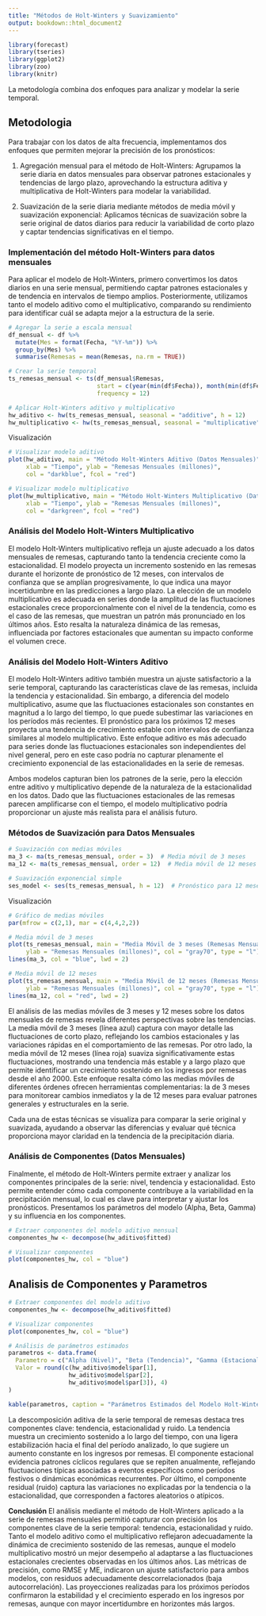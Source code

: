 ```yaml
---
title: "Métodos de Holt-Winters y Suavizamiento"
output: bookdown::html_document2
---
```



```r
library(forecast)
library(tseries)
library(ggplot2)
library(zoo)
library(knitr)
```
La metodología combina dos enfoques para analizar y modelar la serie temporal.

## Metodologia 

Para trabajar con los datos de alta frecuencia, implementamos dos enfoques que permiten mejorar la precisión de los pronósticos:

1. Agregación mensual para el método de Holt-Winters: Agrupamos la serie diaria en datos mensuales para observar patrones estacionales y tendencias de largo plazo, aprovechando la estructura aditiva y multiplicativa de Holt-Winters para modelar la variabilidad.

2. Suavización de la serie diaria mediante métodos de media móvil y suavización exponencial: Aplicamos técnicas de suavización sobre la serie original de datos diarios para reducir la variabilidad de corto plazo y captar tendencias significativas en el tiempo.

### Implementación del método Holt-Winters para datos mensuales

Para aplicar el modelo de Holt-Winters, primero convertimos los datos diarios en una serie mensual, permitiendo captar patrones estacionales y de tendencia en intervalos de tiempo amplios. Posteriormente, utilizamos tanto el modelo aditivo como el multiplicativo, comparando su rendimiento para identificar cuál se adapta mejor a la estructura de la serie.

```r
# Agregar la serie a escala mensual
df_mensual <- df %>%
  mutate(Mes = format(Fecha, "%Y-%m")) %>%
  group_by(Mes) %>%
  summarise(Remesas = mean(Remesas, na.rm = TRUE))

# Crear la serie temporal
ts_remesas_mensual <- ts(df_mensual$Remesas,
                         start = c(year(min(df$Fecha)), month(min(df$Fecha))),
                         frequency = 12)

# Aplicar Holt-Winters aditivo y multiplicativo
hw_aditivo <- hw(ts_remesas_mensual, seasonal = "additive", h = 12)
hw_multiplicativo <- hw(ts_remesas_mensual, seasonal = "multiplicative", h = 12)

```

Visualización

```r
# Visualizar modelo aditivo
plot(hw_aditivo, main = "Método Holt-Winters Aditivo (Datos Mensuales)",
     xlab = "Tiempo", ylab = "Remesas Mensuales (millones)",
     col = "darkblue", fcol = "red")

# Visualizar modelo multiplicativo
plot(hw_multiplicativo, main = "Método Holt-Winters Multiplicativo (Datos Mensuales)",
     xlab = "Tiempo", ylab = "Remesas Mensuales (millones)",
     col = "darkgreen", fcol = "red")

```

### Análisis del Modelo Holt-Winters Multiplicativo

El modelo Holt-Winters multiplicativo refleja un ajuste adecuado a los datos mensuales de remesas, capturando tanto la tendencia creciente como la estacionalidad. El modelo proyecta un incremento sostenido en las remesas durante el horizonte de pronóstico de 12 meses, con intervalos de confianza que se amplían progresivamente, lo que indica una mayor incertidumbre en las predicciones a largo plazo. La elección de un modelo multiplicativo es adecuada en series donde la amplitud de las fluctuaciones estacionales crece proporcionalmente con el nivel de la tendencia, como es el caso de las remesas, que muestran un patrón más pronunciado en los últimos años. Esto resalta la naturaleza dinámica de las remesas, influenciada por factores estacionales que aumentan su impacto conforme el volumen crece.

### Análisis del Modelo Holt-Winters Aditivo

El modelo Holt-Winters aditivo también muestra un ajuste satisfactorio a la serie temporal, capturando las características clave de las remesas, incluida la tendencia y estacionalidad. Sin embargo, a diferencia del modelo multiplicativo, asume que las fluctuaciones estacionales son constantes en magnitud a lo largo del tiempo, lo que puede subestimar las variaciones en los períodos más recientes. El pronóstico para los próximos 12 meses proyecta una tendencia de crecimiento estable con intervalos de confianza similares al modelo multiplicativo. Este enfoque aditivo es más adecuado para series donde las fluctuaciones estacionales son independientes del nivel general, pero en este caso podría no capturar plenamente el crecimiento exponencial de las estacionalidades en la serie de remesas.

Ambos modelos capturan bien los patrones de la serie, pero la elección entre aditivo y multiplicativo depende de la naturaleza de la estacionalidad en los datos. Dado que las fluctuaciones estacionales de las remesas parecen amplificarse con el tiempo, el modelo multiplicativo podría proporcionar un ajuste más realista para el análisis futuro.


### Métodos de Suavización para Datos Mensuales


```r
# Suavización con medias móviles
ma_3 <- ma(ts_remesas_mensual, order = 3)  # Media móvil de 3 meses
ma_12 <- ma(ts_remesas_mensual, order = 12)  # Media móvil de 12 meses

# Suavización exponencial simple
ses_model <- ses(ts_remesas_mensual, h = 12)  # Pronóstico para 12 meses


```
Visualización
```r
# Gráfico de medias móviles
par(mfrow = c(2,1), mar = c(4,4,2,2))

# Media móvil de 3 meses
plot(ts_remesas_mensual, main = "Media Móvil de 3 meses (Remesas Mensuales)",
     ylab = "Remesas Mensuales (millones)", col = "gray70", type = "l")
lines(ma_3, col = "blue", lwd = 2)

# Media móvil de 12 meses
plot(ts_remesas_mensual, main = "Media Móvil de 12 meses (Remesas Mensuales)",
     ylab = "Remesas Mensuales (millones)", col = "gray70", type = "l")
lines(ma_12, col = "red", lwd = 2)

```

El análisis de las medias móviles de 3 meses y 12 meses sobre los datos mensuales de remesas revela diferentes perspectivas sobre las tendencias. La media móvil de 3 meses (línea azul) captura con mayor detalle las fluctuaciones de corto plazo, reflejando los cambios estacionales y las variaciones rápidas en el comportamiento de las remesas. Por otro lado, la media móvil de 12 meses (línea roja) suaviza significativamente estas fluctuaciones, mostrando una tendencia más estable y a largo plazo que permite identificar un crecimiento sostenido en los ingresos por remesas desde el año 2000. Este enfoque resalta cómo las medias móviles de diferentes órdenes ofrecen herramientas complementarias: la de 3 meses para monitorear cambios inmediatos y la de 12 meses para evaluar patrones generales y estructurales en la serie.



Cada una de estas técnicas se visualiza para comparar la serie original y suavizada, ayudando a observar las diferencias y evaluar qué técnica proporciona mayor claridad en la tendencia de la precipitación diaria.

### Análisis de Componentes (Datos Mensuales)

Finalmente, el método de Holt-Winters permite extraer y analizar los componentes principales de la serie: nivel, tendencia y estacionalidad. Esto permite entender cómo cada componente contribuye a la variabilidad en la precipitación mensual, lo cual es clave para interpretar y ajustar los pronósticos. Presentamos los parámetros del modelo (Alpha, Beta, Gamma) y su influencia en los componentes.

```r
# Extraer componentes del modelo aditivo mensual
componentes_hw <- decompose(hw_aditivo$fitted)

# Visualizar componentes
plot(componentes_hw, col = "blue")

```

## Analisis de Componentes y Parametros

```r
# Extraer componentes del modelo aditivo
componentes_hw <- decompose(hw_aditivo$fitted)

# Visualizar componentes
plot(componentes_hw, col = "blue")

# Análisis de parámetros estimados
parametros <- data.frame(
  Parametro = c("Alpha (Nivel)", "Beta (Tendencia)", "Gamma (Estacional)"),
  Valor = round(c(hw_aditivo$model$par[1],
                 hw_aditivo$model$par[2],
                 hw_aditivo$model$par[3]), 4)
)

kable(parametros, caption = "Parámetros Estimados del Modelo Holt-Winters")

```

La descomposición aditiva de la serie temporal de remesas destaca tres componentes clave: tendencia, estacionalidad y ruido. La tendencia muestra un crecimiento sostenido a lo largo del tiempo, con una ligera estabilización hacia el final del período analizado, lo que sugiere un aumento constante en los ingresos por remesas. El componente estacional evidencia patrones cíclicos regulares que se repiten anualmente, reflejando fluctuaciones típicas asociadas a eventos específicos como períodos festivos o dinámicas económicas recurrentes. Por último, el componente residual (ruido) captura las variaciones no explicadas por la tendencia o la estacionalidad, que corresponden a factores aleatorios o atípicos.

**Conclusión**
El análisis mediante el método de Holt-Winters aplicado a la serie de remesas mensuales permitió capturar con precisión los componentes clave de la serie temporal: tendencia, estacionalidad y ruido. Tanto el modelo aditivo como el multiplicativo reflejaron adecuadamente la dinámica de crecimiento sostenido de las remesas, aunque el modelo multiplicativo mostró un mejor desempeño al adaptarse a las fluctuaciones estacionales crecientes observadas en los últimos años. Las métricas de precisión, como RMSE y ME, indicaron un ajuste satisfactorio para ambos modelos, con residuos adecuadamente descorrelacionados (baja autocorrelación). Las proyecciones realizadas para los próximos períodos confirmaron la estabilidad y el crecimiento esperado en los ingresos por remesas, aunque con mayor incertidumbre en horizontes más largos.
